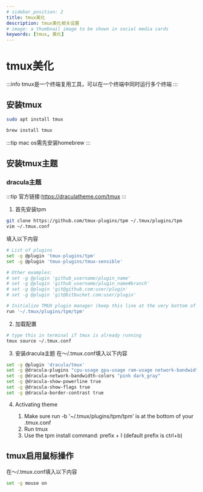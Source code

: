 ```yaml
---
# sidebar_position: 2
title: tmux美化
description: tmux美化相关设置
# image: a thumbnail image to be shown in social media cards
keywords: [tmux, 美化]
---
```


# tmux美化
:::info
tmux是一个终端复用工具，可以在一个终端中同时运行多个终端
:::
## 安装tmux
<Tabs>
  <TabItem value="linux" label="Linux" default>

```bash
sudo apt install tmux
```

  </TabItem>
  <TabItem value="mac" label="macOS">

```bash
brew install tmux
```

  </TabItem>
</Tabs>

:::tip
mac os需先安装homebrew
:::

## 安装tmux主题

### dracula主题
:::tip
官方链接:https://draculatheme.com/tmux
:::

1. 首先安装tpm
```bash
git clone https://github.com/tmux-plugins/tpm ~/.tmux/plugins/tpm
vim ~/.tmux.conf
```
填入以下内容

```bash
# List of plugins
set -g @plugin 'tmux-plugins/tpm'
set -g @plugin 'tmux-plugins/tmux-sensible'

# Other examples:
# set -g @plugin 'github_username/plugin_name'
# set -g @plugin 'github_username/plugin_name#branch'
# set -g @plugin 'git@github.com:user/plugin'
# set -g @plugin 'git@bitbucket.com:user/plugin'

# Initialize TMUX plugin manager (keep this line at the very bottom of tmux.conf)
run '~/.tmux/plugins/tpm/tpm'
```

2. 加载配置
```bash
# type this in terminal if tmux is already running
tmux source ~/.tmux.conf
```
3. 安装dracula主题
在～/.tmux.conf填入以下内容
```bash
set -g @plugin 'dracula/tmux'
set -g @dracula-plugins "cpu-usage gpu-usage ram-usage network-bandwidth"
set -g @dracula-network-bandwidth-colors "pink dark_gray"
set -g @dracula-show-powerline true
set -g @dracula-show-flags true
set -g @dracula-border-contrast true
```
4. Activating theme
   
   1. Make sure run -b '~/.tmux/plugins/tpm/tpm' is at the bottom of your .tmux.conf
   2. Run tmux
   3. Use the tpm install command: prefix + I (default prefix is ctrl+b)

## tmux启用鼠标操作
在～/.tmux.conf填入以下内容
```bash
set -g mouse on
```